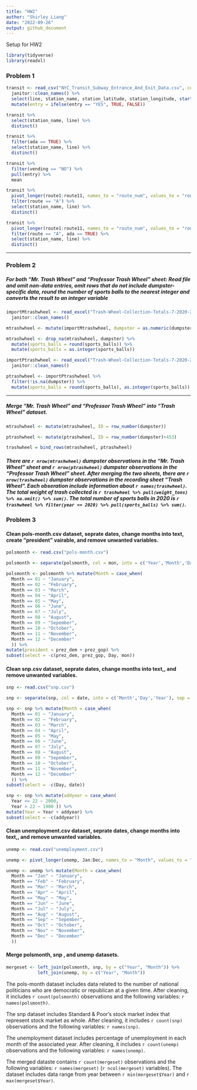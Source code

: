 ```yaml
---
title: "HW2"
author: "Shirley Liang"
date: "2022-09-26"
output: github_document
---
```

Setup for HW2
```r

library(tidyverse)
library(readxl)

```

### Problem 1

```r

transit <- read_csv("NYC_Transit_Subway_Entrance_And_Exit_Data.csv", col_types = cols(Route8 = "c", Route9 = "c", Route10 = "c", Route11 = "c")) %>% 
  janitor::clean_names() %>% 
  select(line, station_name, station_latitude, station_longitude, starts_with("route"), entry, exit_only, vending, entrance_type, ada) %>% 
  mutate(entry = ifelse(entry == "YES", TRUE, FALSE))

transit %>% 
  select(station_name, line) %>% 
  distinct()

transit %>% 
  filter(ada == TRUE) %>% 
  select(station_name, line) %>% 
  distinct()

transit %>% 
  filter(vending == "NO") %>% 
  pull(entry) %>% 
  mean

transit %>% 
  pivot_longer(route1:route11, names_to = "route_num", values_to = "route") %>% 
  filter(route == "A") %>% 
  select(station_name, line) %>% 
  distinct()

transit %>% 
  pivot_longer(route1:route11, names_to = "route_num", values_to = "route") %>% 
  filter(route == "A", ada == TRUE) %>% 
  select(station_name, line) %>% 
  distinct()

```
***

### Problem 2

##### For both "Mr. Trash Wheel" and "Professor Trash Wheel" sheet: Read file and omit non-data entries, omit rows that do not include dumpster-specific data, round the number of sports balls to the nearest integer and converts the result to an integer variable

```r

importMtrashwheel <- read_excel("Trash-Wheel-Collection-Totals-7-2020-2.xlsx", sheet = "Mr. Trash Wheel", range = "A2:N535") %>% 
  janitor::clean_names()

mtrashwheel <- mutate(importMtrashwheel, dumpster = as.numeric(dumpster))

mtrashwheel <- drop_na(mtrashwheel, dumpster) %>%
  mutate(sports_balls = round(sports_balls)) %>%
  mutate(sports_balls = as.integer(sports_balls)) 

importPtrashwheel <- read_excel("Trash-Wheel-Collection-Totals-7-2020-2.xlsx", sheet = "Professor Trash Wheel", range = "A2:N117") %>% 
  janitor::clean_names()

ptrashwheel <- importPtrashwheel %>% 
  filter(!is.na(dumpster)) %>%
  mutate(sports_balls = round(sports_balls), as.integer(sports_balls)) 

```
***

##### Merge "Mr. Trash Wheel" and "Professor Trash Wheel" into "Trash Wheel" dataset.
```r

mtrashwheel <- mutate(mtrashwheel, ID = row_number(dumpster))

ptrashwheel <- mutate(ptrashwheel, ID = row_number(dumpster)+453)

trashwheel = bind_rows(mtrashwheel, ptrashwheel)

```

##### There are `r nrow(mtrashwheel)` dumpster observations in the "Mr. Trash Wheel" sheet and `r nrow(ptrashwheel)` dumpster observations in the "Professor Trash Wheel" sheet. After merging the two sheets, there are `r nrow(trashwheel)` dumpster observations in the recording sheet "Trash Wheel". Each obseration include information about `r names(trashwheel)`. The total weight of trash collected is `r trashwheel %>% pull(weight_tons) %>% na.omit() %>% sum()`. The total number of sports balls in 2020 is `r trashwheel %>% filter(year == 2020) %>% pull(sports_balls) %>% sum()`.

### Problem 3

#### Clean pols-month.csv dataset, seprate dates, change months into text, create "president" vairable, and remove unwanted variables.
``` r

polsmonth <- read.csv("pols-month.csv") 

polsmonth <- separate(polsmonth, col = mon, into = c('Year','Month','Day'), sep = '-') %>% mutate(polsmonth, Month = as.numeric(Month)) %>% mutate(polsmonth, Year = as.numeric(Year))

polsmonth <- polsmonth %>% mutate(Month = case_when(
  Month == 01 ~ "January", 
  Month == 02 ~ "February",
  Month == 03 ~ "March",
  Month == 04 ~ "April",
  Month == 05 ~ "May",
  Month == 06 ~ "June",
  Month == 07 ~ "July",
  Month == 08 ~ "August",
  Month == 09 ~ "Sepember",
  Month == 10 ~ "October",
  Month == 11 ~ "November",
  Month == 12 ~ "December"
  )) %>%
mutate(president = prez_dem + prez_gop) %>%
subset(select = -c(prez_dem, prez_gop, Day, mon))

```

#### Clean snp.csv dataset, seprate dates, change months into text,, and remove unwanted variables.

```r

snp <- read.csv("snp.csv") 

snp <- separate(snp, col = date, into = c('Month','Day','Year'), sep = '/') %>% mutate(snp, Month = as.numeric(Month)) %>% mutate(snp, Year = as.numeric(Year))

snp <- snp %>% mutate(Month = case_when(
  Month == 01 ~ "January", 
  Month == 02 ~ "February",
  Month == 03 ~ "March",
  Month == 04 ~ "April",
  Month == 05 ~ "May",
  Month == 06 ~ "June",
  Month == 07 ~ "July",
  Month == 08 ~ "August",
  Month == 09 ~ "Sepember",
  Month == 10 ~ "October",
  Month == 11 ~ "November",
  Month == 12 ~ "December"
  )) %>%
subset(select = -c(Day, date))

snp <- snp %>% mutate(addyear = case_when(
  Year <= 22 ~ 2000,
  Year > 22 ~ 1900 )) %>% 
mutate(Year = Year + addyear) %>%
subset(select = -c(addyear))

```

#### Clean unemployment.csv dataset, seprate dates, change months into text,, and remove unwanted variables.

```r

unemp <- read.csv("unemployment.csv") 

unemp <- pivot_longer(unemp, Jan:Dec, names_to = "Month", values_to = "Percentage")

unemp <- unemp %>% mutate(Month = case_when(
  Month == "Jan" ~ "January", 
  Month == "Feb" ~ "February",
  Month == "Mar" ~ "March",
  Month == "Apr" ~ "April",
  Month == "May" ~ "May",
  Month == "Jun" ~ "June",
  Month == "Jul" ~ "July",
  Month == "Aug" ~ "August",
  Month == "Sep" ~ "Sepember",
  Month == "Oct" ~ "October",
  Month == "Nov" ~ "November",
  Month == "Dec" ~ "December"
  )) 

```


#### Merge polsmonth, snp , and unemp datasets.

``` r

mergeset <- left_join(polsmonth, snp, by = c("Year", "Month")) %>%
            left_join(unemp, by = c("Year", "Month"))

```

The pols-month dataset includes data related to the number of national politicians who are democratic or republican at a given time. After cleaning, it includes `r count(polsmonth)` observations and the following variables: `r names(polsmonth)`. 

The snp dataset includes Standard & Poor’s stock market index that represent stock market as  whole. After cleaning, it includes `r count(snp)` observations and the following variables: `r names(snp)`. 

The unemployment dataset includes percentage of unemployment in each month of the associated year. After cleaning, it includes `r count(unemp)` observations and the following variables: `r names(unemp)`.

The merged dataste contains `r count(mergeset)` observations and the following variables: `r names(mergeset)` (`r ncol(mergeset)` variables). The dataset includes data range from year between `r min(mergeset$Year)` and `r max(mergeset$Year)`. 



